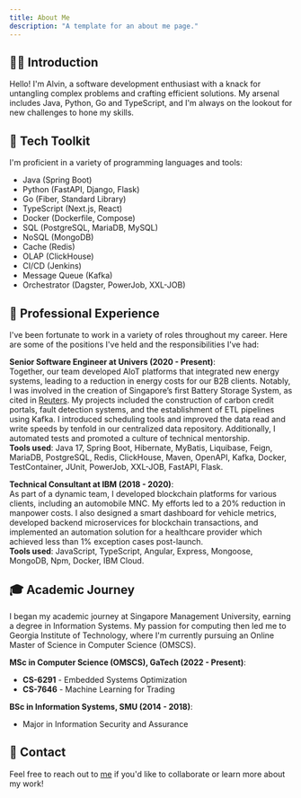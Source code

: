 ```yaml
---
title: About Me
description: "A template for an about me page."
---
```


## 🙋‍♂️ Introduction

Hello! I'm Alvin, a software development enthusiast with a knack for untangling complex problems and crafting efficient solutions. My arsenal includes Java, Python, Go and TypeScript, and I'm always on the lookout for new challenges to hone my skills.

## 🔧 Tech Toolkit

I'm proficient in a variety of programming languages and tools:

- Java (Spring Boot)
- Python (FastAPI, Django, Flask)
- Go (Fiber, Standard Library)
- TypeScript (Next.js, React)
- Docker (Dockerfile, Compose)
- SQL (PostgreSQL, MariaDB, MySQL)
- NoSQL (MongoDB)
- Cache (Redis)
- OLAP (ClickHouse)
- CI/CD (Jenkins)
- Message Queue (Kafka)
- Orchestrator (Dagster, PowerJob, XXL-JOB)

## 💼 Professional Experience

I've been fortunate to work in a variety of roles throughout my career. Here are some of the positions I've held and the responsibilities I've had:

**Senior Software Engineer at Univers (2020 - Present)**:  
Together, our team developed AIoT platforms that integrated new energy systems, leading to a reduction in energy costs for our B2B clients. Notably, I was involved in the creation of Singapore’s first Battery Storage System, as cited in [Reuters](https://www.reuters.com/business/singapore-sets-up-first-battery-storage-system-improve-port-energy-usage-2022-07-13). My projects included the construction of carbon credit portals, fault detection systems, and the establishment of ETL pipelines using Kafka. I introduced scheduling tools and improved the data read and write speeds by tenfold in our centralized data repository. Additionally, I automated tests and promoted a culture of technical mentorship.  
**Tools used**: Java 17, Spring Boot, Hibernate, MyBatis, Liquibase, Feign, MariaDB, PostgreSQL, Redis, ClickHouse, Maven, OpenAPI, Kafka, Docker, TestContainer, JUnit, PowerJob, XXL-JOB, FastAPI, Flask.

**Technical Consultant at IBM (2018 - 2020)**:  
As part of a dynamic team, I developed blockchain platforms for various clients, including an automobile MNC. My efforts led to a 20% reduction in manpower costs. I also designed a smart dashboard for vehicle metrics, developed backend microservices for blockchain transactions, and implemented an automation solution for a healthcare provider which achieved less than 1% exception cases post-launch.  
**Tools used**: JavaScript, TypeScript, Angular, Express, Mongoose, MongoDB, Npm, Docker, IBM Cloud.

## 🎓 Academic Journey

I began my academic journey at Singapore Management University, earning a degree in Information Systems. My passion for computing then led me to Georgia Institute of Technology, where I'm currently pursuing an Online Master of Science in Computer Science (OMSCS).

**MSc in Computer Science (OMSCS), GaTech (2022 - Present)**:

- **CS-6291** - Embedded Systems Optimization
- **CS-7646** - Machine Learning for Trading

**BSc in Information Systems, SMU (2014 - 2018)**:

- Major in Information Security and Assurance

## 📧 Contact

Feel free to reach out to [me](mailto:alvin4292@gmail.com) if you'd like to collaborate or learn more about my work!
